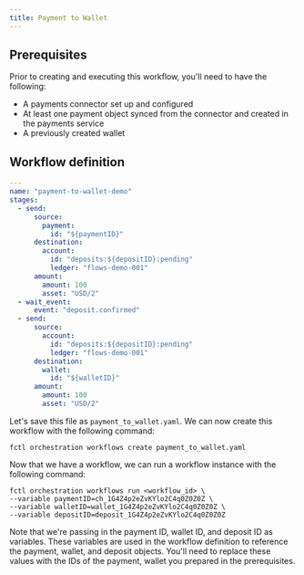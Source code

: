 ```yaml
---
title: Payment to Wallet
---
```


## Prerequisites

Prior to creating and executing this workflow, you'll need to have the following:

* A payments connector set up and configured
* At least one payment object synced from the connector and created in the payments service
* A previously created wallet

## Workflow definition

```yaml
---
name: "payment-to-wallet-demo"
stages:
  - send:
      source:
        payment:
          id: "${paymentID}"
      destination:
        account:
          id: "deposits:${depositID}:pending"
          ledger: "flows-demo-001"
      amount:
        amount: 100
        asset: "USD/2"
  - wait_event:
      event: "deposit.confirmed"
  - send:
      source:
        account:
          id: "deposits:${depositID}:pending"
          ledger: "flows-demo-001"
      destination:
        wallet:
          id: "${walletID}"
      amount:
        amount: 100
        asset: "USD/2"
```

Let's save this file as `payment_to_wallet.yaml`. We can now create this workflow with the following command:

```shell
fctl orchestration workflows create payment_to_wallet.yaml
```

Now that we have a workflow, we can run a workflow instance with the following command:

```shell
fctl orchestration workflows run <workflow_id> \
--variable paymentID=ch_1G4Z4p2eZvKYlo2C4q0Z0Z0Z \
--variable walletID=wallet_1G4Z4p2eZvKYlo2C4q0Z0Z0Z \
--variable depositID=deposit_1G4Z4p2eZvKYlo2C4q0Z0Z0Z
```

Note that we're passing in the payment ID, wallet ID, and deposit ID as variables. These variables are used in the workflow definition to reference the payment, wallet, and deposit objects. You'll need to replace these values with the IDs of the payment, wallet you prepared in the prerequisites.

